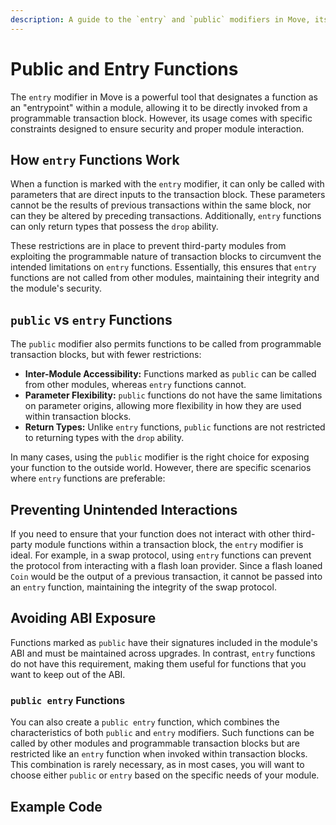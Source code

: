```yaml
---
description: A guide to the `entry` and `public` modifiers in Move, its uses and comparison.
---
```


# Public and Entry Functions

The `entry` modifier in Move is a powerful tool that designates a function as an "entrypoint" within a module,
allowing it to be directly invoked from a programmable transaction block.
However, its usage comes with specific constraints designed to ensure security and proper module interaction.

## How `entry` Functions Work

When a function is marked with the `entry` modifier,
it can only be called with parameters that are direct inputs to the transaction block.
These parameters cannot be the results of previous transactions within the same block,
nor can they be altered by preceding transactions.
Additionally, `entry` functions can only return types that possess the `drop` ability.

These restrictions are in place to prevent third-party modules
from exploiting the programmable nature of transaction blocks 
to circumvent the intended limitations on `entry` functions.
Essentially, this ensures that `entry` functions are not called from other modules,
maintaining their integrity and the module's security.

## `public` vs `entry` Functions

The `public` modifier also permits functions to be called from programmable transaction blocks,
but with fewer restrictions:

- **Inter-Module Accessibility:** Functions marked as `public` can be called from other modules, whereas `entry` functions cannot.
- **Parameter Flexibility:** `public` functions do not have the same limitations on parameter origins, allowing more flexibility in how they are used within transaction blocks.
- **Return Types:** Unlike `entry` functions, `public` functions are not restricted to returning types with the `drop` ability.

In many cases, using the `public` modifier is the right choice for exposing your function to the outside world. However, there are specific scenarios where `entry` functions are preferable:

## Preventing Unintended Interactions

If you need to ensure that your function does not interact with other third-party module functions within a transaction block,
the `entry` modifier is ideal.
For example, in a swap protocol, using `entry` functions can prevent the protocol from interacting with a flash loan provider. Since a flash loaned `Coin` would be the output of a previous transaction, it cannot be passed into an `entry` function, maintaining the integrity of the swap protocol.

## Avoiding ABI Exposure

Functions marked as `public` have their signatures included in the module's ABI and must be maintained across upgrades.
In contrast, `entry` functions do not have this requirement,
making them useful for functions that you want to keep out of the ABI.

### `public entry` Functions

You can also create a `public entry` function,
which combines the characteristics of both `public` and `entry` modifiers.
Such functions can be called by other modules and programmable transaction blocks
but are restricted like an `entry` function when invoked within transaction blocks.
This combination is rarely necessary,
as in most cases, you will want to choose either `public` or `entry` based on the specific needs of your module.


## Example Code

```move file=<rootDir>/docs/examples/move/move-overview/entry.move
```